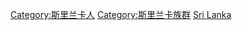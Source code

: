 [[Category:斯里兰卡人|Category:斯里兰卡人]]
[[Category:斯里兰卡族群|Category:斯里兰卡族群]]
[[Category:依族群劃分的各國人物|Sri Lanka]]